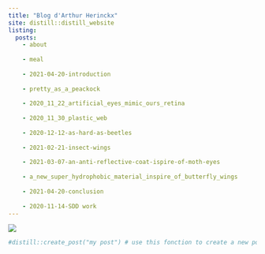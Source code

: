 ```yaml
---
title: "Blog d'Arthur Herinckx"
site: distill::distill_website
listing:
  posts:
    - about
    
    - meal 
    
    - 2021-04-20-introduction
    
    - pretty_as_a_peackock
    
    - 2020_11_22_artificial_eyes_mimic_ours_retina
    
    - 2020_11_30_plastic_web
    
    - 2020-12-12-as-hard-as-beetles
    
    - 2021-02-21-insect-wings
    
    - 2021-03-07-an-anti-reflective-coat-ispire-of-moth-eyes
    
    - a_new_super_hydrophobic_material_inspire_of_butterfly_wings
    
    - 2021-04-20-conclusion 
    
    - 2020-11-14-SDD work
---
```



![](images/Biomemitisme_3.JPG)
```r

#distill::create_post("my post") # use this fonction to create a new post

```

